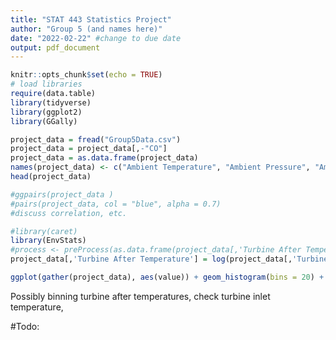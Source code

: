 ---
title: "STAT 443 Statistics Project"
author: "Group 5 (and names here)"
date: "2022-02-22" #change to due date
output: pdf_document
---

```{r setup, include=FALSE}
knitr::opts_chunk$set(echo = TRUE)
# load libraries
require(data.table)
library(tidyverse)
library(ggplot2)
library(GGally)
```


```{r load data}
project_data = fread("Group5Data.csv")
project_data = project_data[,-"CO"]
project_data = as.data.frame(project_data)
names(project_data) <- c("Ambient Temperature", "Ambient Pressure", "Ambient Humidity", "Air Filter Difference Pressure", "Gas Turbine Exhaust Pressure", "Turbine Inlet temperature", "Turbine After Temperature", "Compressor Discharge Pressure", "Turbine Energy Yield", "Nitrogen Oxides")
head(project_data)
```



```{r fig.width= 10, fig.height= 10}
#ggpairs(project_data )
#pairs(project_data, col = "blue", alpha = 0.7)
#discuss correlation, etc. 
```

```{r fig.width = 5, fig.height= 5}
#library(caret)
library(EnvStats)
#process <- preProcess(as.data.frame(project_data[,'Turbine After Temperature']), method=c("range"))
project_data[,'Turbine After Temperature'] = log(project_data[,'Turbine After Temperature'])

ggplot(gather(project_data), aes(value)) + geom_histogram(bins = 20) + facet_wrap(~key, scales = 'free_x')


```
Possibly binning turbine after temperatures, check turbine inlet temperature, 

#Todo: 
